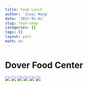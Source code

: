 ```yaml
---
title: Food Lunch
author: 'Jiayi Wang'
date: '2021-01-01'
slug: food-shop
categories: []
tags: []
layout: post
math: no
---
```


# Dover Food Center


![](img/Dover1.jpg)
![](img/Dover2.jpg)
![](img/Dover3.jpg)
![](img/Dover4.jpg)
![](img/Dover5.jpg)
![](img/Dover6.jpg) 



